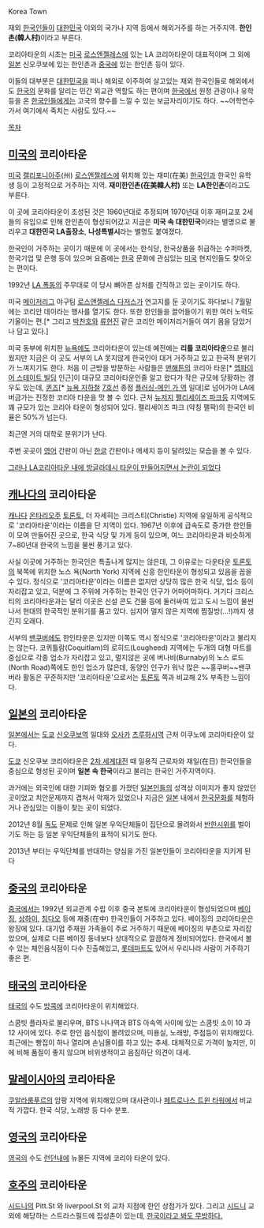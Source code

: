 Korea Town 

재외 [[한국인]]들이 [[대한민국]] 이외의 국가나 지역 등에서 해외거주를 하는 거주지역. '''한인촌(韓人村)'''이라고 부른다. 

코리아타운의 시초는 [[미국]] [[로스엔젤레스]]에 있는 LA 코리아타운이 대표적이며 그 외에 [[일본]] 신오쿠보에 있는 한인촌과 [[중국]]에 있는 한인촌 등이 있다. 

이들의 대부분은 [[대한민국]]을 떠나 해외로 이주하여 살고있는 재외 한국인들로 해외에서도 [[한국]]의 문화를 알리는 민간 외교관 역할도 하는 편이며 [[한국]]에서 원정 관광이나 유학 등을 온 [[한국인]]들에게는 고국의 향수를 느낄 수 있는 보금자리이기도 하다. ~~어학연수 가서 여기에서 죽치는 사람도 있다.~~

[[목차]] 
== [[미국]]의 코리아타운 ==
[[미국]] [[캘리포니아]]주(州) [[로스엔젤레스]]에 위치해 있는 재미(在美) [[한국인]]과 한국인 유학생 등이 고정적으로 거주하는 지역. '''재미한인촌(在美韓人村)''' 또는 '''LA한인촌'''이라고도 부른다. 

이 곳에 코리아타운이 조성된 것은 1960년대로 추정되며 1970년대 이후 재미교포 2세들의 유입으로 인해 한인촌이 형성되어갔고 지금은 '''미국 속 대한민국'''이라는 별명으로 불리우고 '''대한민국 LA출장소''', '''나성특별시'''라는 별명도 붙여졌다. 

한국인이 거주하는 곳이기 때문에 이 곳에서는 한식당, 한국상품을 취급하는 수퍼마켓, 한국기업 및 은행 등이 있으며 요즘에는 [[한국]] 문화에 관심있는 [[미국]] 현지인들도 찾아오는 편이다. 

1992년 [[LA 폭동]]의 주무대로 이 당시 뼈아픈 상처를 간직하고 있는 곳이기도 하다. 

미국 [[메이저리그]] 야구팀 [[로스앤젤레스 다저스]]가 연고지를 둔 곳이기도 하다보니 7월말에는 코리안 데이라는 행사를 열기도 한다. 또한 한인들을 끌어들이기 위한 여러 노력도 기울이는 편.[* 그리고 [[박찬호]]와 [[류현진]] 같은 코리안 메이저리거들이 여기 몸을 담았거나 담고 있다.]

미국 동부에 위치한 [[뉴욕]]에도 코리아타운이 있는데 예전에는 '''리틀 코리아타운'''으로 불리웠지만 지금은 이 곳도 서부의 LA 못지않게 한국인이 대거 거주하고 있고 한국적 분위기가 느껴지기도 한다. 처음 이 근방을 방문하는 사람들은 [[맨해튼]]의 코리아 타운[* [[엠파이어 스테이트 빌딩]] 인근]이 대규모 코리아타운인줄 알고 왔다가 작은 규모에 당황하는 경우도 있는데, [[퀸즈]][* [[뉴욕 지하철]] [[7호선]] 종점 [[플러싱-메인 가 역]] 일대]로 넘어가야 LA에 버금가는 진정한 코리아 타운을 맛 볼 수 있다. 근처 [[뉴저지]] [[펠리세이즈 파크]]등 지역에도 꽤 규모가 있는 코리아 타운이 형성되어 있다. 펠리세이즈 파크 (약칭 팰팍)의 한국인 비율은 50%가 넘는다.

최근엔 거의 대학로 분위기가 난다.


주변 곳곳이 [[영어]] 간판이 아닌 [[한글]] 간판이나 메세지 등이 달려있는 모습을 볼 수 있다. 

[http://news.naver.com/main/read.nhn?mode=LSD&mid=sec&oid=003&aid=0002612600&sid1=001&spi_ref=pc_news_twitter 그러나 LA코리아타운 내에 방글라데시 타운이 만들어지면서 논란이 되었다]
== [[캐나다]]의 코리아타운 ==
[[캐나다]] [[온타리오]]주 [[토론토]], 더 자세히는 크리스티(Christie) 지역에 유일하게 공식적으로 '코리아타운'이라는 이름을 단 지역이 있다. 1967년 이후에 급속도로 증가한 한인들이 모여 만들어진 곳으로, 한국 식당 및 가게 등이 있으며, 여느 코리아타운과 비슷하게 7~80년대 한국의 느낌을 물씬 풍기고 있다.

사실 이곳에 거주하는 한국인은 특출나게 많지는 않은데, 그 이유로는 다운타운 [[토론토]]의 북쪽에 위치한 노스 욕(North York) 지역에 신흥 한인타운이 형성되고 있음을 꼽을 수 있다. 정식으로 '코리아타운'이라는 이름은 없지만 상당히 많은 한국 식당, 업소 등이 자리잡고 있고, 덕분에 그 주위에 거주하는 한국인 인구가 어마어마하다. 거기다 크리스티의 코리아타운과는 달리 이곳은 신설 콘도 건물 등에 둘러싸여 있고 도시 느낌이 물씬 나서 현대의 한국적인 분위기를 품고 있다. 심지어 멀지 않은 지역에 찜질방(...!)까지 생긴지 오래다.

서부의 [[밴쿠버]]에도 한인타운은 있지만 이쪽도 역시 정식으로 '코리아타운'이라고 불리지는 않는다. 코퀴틀람(Coquitlam)의 로히드(Lougheed) 지역에는 두개의 대형 마트를 중심으로 각종 업소가 자리잡고 있고, 멀지않은 곳에 버나비(Burnaby)의 노스 로드(North Road)쪽에도 한인 업소가 많은데, 동양인 인구가 워낙 많은 ~~홍쿠버~~밴쿠버라 활동은 꾸준하지만 '코리아타운'으로서는 [[토론토]] 쪽과 비교해 2% 부족한 느낌이다.

== [[일본]]의 코리아타운 == 
[[일본]]에서는 [[도쿄]] [[신오쿠보역]] 일대와 [[오사카]] [[츠루하시역]] 근처 이쿠노에 코리아타운이 있다. 

[[도쿄]] 신오쿠보 코리아타운은 [[2차 세계대전]] 때 일용직 근로자와 재일(在日) 한국인들을 중심으로 형성된 곳이며 '''일본 속 한국'''이라고 불리는 한국인 거주지역이다. 

과거에는 외국인에 대한 기피와 혐오를 가졌던 [[일본인]]들의 성격상 이미지가 좋지 않았던 곳이었고 치안문제까지 겹쳐서 악재가 있었으나 지금은 [[일본]] 내에서 [[한국]]문화를 체험하거나 관심있는 이들이 찾는 곳이 되었다. 

2012년 8월 [[독도]] 문제로 인해 일본 우익단체들이 집단으로 몰려와서 [[반한]]시위를 벌이기도 하는 등 일본 우익단체들의 표적이 되기도 한다.


2013년 부터는  우익단체를 반대하는  양심을 가진 일본인들이 코리아타운을 지키게 된다
== [[중국]]의 코리아타운 == 
[[중국]]에서는 1992년 외교관계 수립 이후 중국 본토에 코리아타운이 형성되었으며 [[베이징]], [[상하이]], [[칭다오]] 등에 재중(在中) 한국인들이 거주하고 있다.
베이징의 코리아타운은 왕징에 있다. 대기업 주재원 가족들이 주로 거주하기 때문에 베이징의 부촌으로 자리잡았으며, 실제로 다른 베이징 동네보다 상대적으로 깔끔하게 정비되어있다. 한국에서 볼 수 있는 체인음식점이 다수 진출해있고, [[롯데마트]]도 있어서 우리나라 사람이 거주하기 좋은 편.

== [[태국]]의 코리아타운 == 
[[태국]]의 수도 [[방콕]]에 코리아타운이 위치해있다. 

스쿰빗 플라자로 불리우며, BTS 나나역과 BTS 아속역 사이에 있는 스쿰빗 소이 10 과 12 사이에 있다. 
주로 한인 음식점이 몰려있으며, 미용실, 노래방, 주점등이 위치해있다. 최근에는 빵집이 하나 열리며 손님몰이를 하고 있는 추세.
대체적으로 가격이 높지만, 이에 비해 품질이 좋지 않으며 비위생적이고 음침하단 의견이 대세.

== [[말레이시아]]의 코리아타운 ==
[[쿠알라룸푸르]]의 암팡 지역에 위치해있으며 대사관이나 [[페트로나스 트윈 타워]]에서 비교적 가깝다. 한국 식당, 노래방 등 다수 분포.

== [[영국]]의 코리아타운 ==
[[영국]]의 수도 [[런던]]내에 뉴몰든 지역에 코리아 타운이 있다.
 

== [[호주]]의 코리아타운 ==
[[시드니]]의 Pitt.St 와 liverpool.St 의 교차 지점에 한인 상점가가 있다. 그리고 [[시드니]] 교외에 해당하는 스트라스필드에 집성촌이 있는데, [http://hojue.tistory.com/entry/strathfield|거의 한국이라고 봐도 무방하다.]
